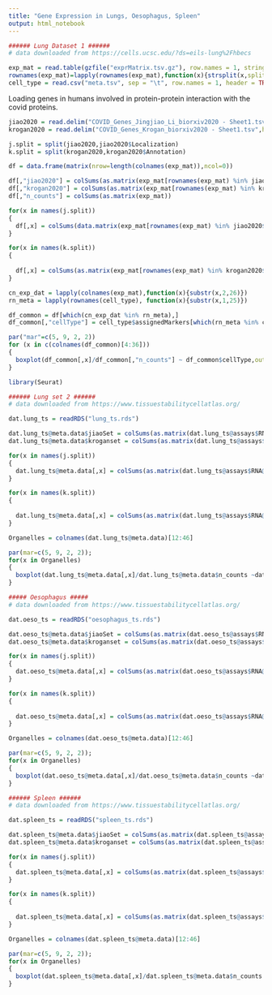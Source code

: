 ```yaml
---
title: "Gene Expression in Lungs, Oesophagus, Spleen"
output: html_notebook
---
```



```r
###### Lung Dataset 1 ######
# data downloaded from https://cells.ucsc.edu/?ds=eils-lung%2Fhbecs

exp_mat = read.table(gzfile("exprMatrix.tsv.gz"), row.names = 1, stringsAsFactors = F, header = TRUE)
rownames(exp_mat)=lapply(rownames(exp_mat),function(x){strsplit(x,split = "|", fixed = TRUE)[[1]][1]})
cell_type = read.csv("meta.tsv", sep = "\t", row.names = 1, header = TRUE)

```

Loading genes in humans involved in protein-protein interaction with the covid proteins.
```r

jiao2020 = read.delim("COVID_Genes_Jingjiao_Li_biorxiv2020 - Sheet1.tsv",header=T)
krogan2020 = read.delim("COVID_Genes_Krogan_biorxiv2020 - Sheet1.tsv",header=T)

j.split = split(jiao2020,jiao2020$Localization)
k.split = split(krogan2020,krogan2020$Annotation)

```


```r
df = data.frame(matrix(nrow=length(colnames(exp_mat)),ncol=0))

df[,"jiao2020"] = colSums(as.matrix(exp_mat[rownames(exp_mat) %in% jiao2020$Gene.Names,]))
df[,"krogan2020"] = colSums(as.matrix(exp_mat[rownames(exp_mat) %in% krogan2020$Host.gene,]))
df[,"n_counts"] = colSums(as.matrix(exp_mat))

for(x in names(j.split))
{
  df[,x] = colSums(data.matrix(exp_mat[rownames(exp_mat) %in% jiao2020$Gene.Names[jiao2020$Localization==x],]))
}

for(x in names(k.split))
{
  
  df[,x] = colSums(as.matrix(exp_mat[rownames(exp_mat) %in% krogan2020$Host.gene[krogan2020$Annotation==x],]))
}

```


```r
cn_exp_dat = lapply(colnames(exp_mat),function(x){substr(x,2,26)})
rn_meta = lapply(rownames(cell_type), function(x){substr(x,1,25)})

df_common = df[which(cn_exp_dat %in% rn_meta),]
df_common[,"cellType"] = cell_type$assignedMarkers[which(rn_meta %in% cn_exp_dat)]
```


```r
par("mar"=c(5, 9, 2, 2))
for (x in c(colnames(df_common)[4:36]))
{
  boxplot(df_common[,x]/df_common[,"n_counts"] ~ df_common$cellType,outline=F,main=paste("Lung",x),las=2 ,horizontal = T,xlab="Percentage expression",ylab="",cex.axis=0.75, col="grey")
}

```
```r
library(Seurat)

###### Lung set 2 ######
# data downloaded from https://www.tissuestabilitycellatlas.org/

dat.lung_ts = readRDS("lung_ts.rds")

dat.lung_ts@meta.data$jiaoSet = colSums(as.matrix(dat.lung_ts@assays$RNA@counts[rownames(dat.lung_ts@assays$RNA@counts) %in% jiao2020$Gene.Names,]))
dat.lung_ts@meta.data$kroganset = colSums(as.matrix(dat.lung_ts@assays$RNA@counts[rownames(dat.lung_ts@assays$RNA@counts) %in% krogan2020$Host.gene,]))

for(x in names(j.split))
{
  dat.lung_ts@meta.data[,x] = colSums(as.matrix(dat.lung_ts@assays$RNA@counts[rownames(dat.lung_ts@assays$RNA@counts) %in% jiao2020$Gene.Names[jiao2020$Localization==x],]))
}

for(x in names(k.split))
{
  
  dat.lung_ts@meta.data[,x] = colSums(as.matrix(dat.lung_ts@assays$RNA@counts[rownames(dat.lung_ts@assays$RNA@counts) %in% krogan2020$Host.gene[krogan2020$Annotation==x],]))
}
```

```r
Organelles = colnames(dat.lung_ts@meta.data)[12:46]

par(mar=c(5, 9, 2, 2));
for(x in Organelles)
{
  boxplot(dat.lung_ts@meta.data[,x]/dat.lung_ts@meta.data$n_counts ~dat.lung_ts@meta.data$Celltypes,outline=F,main=paste("Lung",x),las=2 ,horizontal = T,xlab="",ylab="",cex.axis=0.75, col="grey")
}
```
```r
##### Oesophagus #####
# data downloaded from https://www.tissuestabilitycellatlas.org/

dat.oeso_ts = readRDS("oesophagus_ts.rds")

dat.oeso_ts@meta.data$jiaoSet = colSums(as.matrix(dat.oeso_ts@assays$RNA@counts[rownames(dat.oeso_ts@assays$RNA@counts) %in% jiao2020$Gene.Names,]))
dat.oeso_ts@meta.data$kroganset = colSums(as.matrix(dat.oeso_ts@assays$RNA@counts[rownames(dat.oeso_ts@assays$RNA@counts) %in% krogan2020$Host.gene,]))

for(x in names(j.split))
{
  dat.oeso_ts@meta.data[,x] = colSums(as.matrix(dat.oeso_ts@assays$RNA@counts[rownames(dat.oeso_ts@assays$RNA@counts) %in% jiao2020$Gene.Names[jiao2020$Localization==x],]))
}

for(x in names(k.split))
{
  
  dat.oeso_ts@meta.data[,x] = colSums(as.matrix(dat.oeso_ts@assays$RNA@counts[rownames(dat.oeso_ts@assays$RNA@counts) %in% krogan2020$Host.gene[krogan2020$Annotation==x],]))
}

```


```r
Organelles = colnames(dat.oeso_ts@meta.data)[12:46]

par(mar=c(5, 9, 2, 2));
for(x in Organelles)
{
  boxplot(dat.oeso_ts@meta.data[,x]/dat.oeso_ts@meta.data$n_counts ~dat.oeso_ts@meta.data$Celltypes,outline=F,main=paste("Oesophagus",x),las=2 ,horizontal = T,xlab="",ylab="",cex.axis=0.75, col="grey")
}
```
```r
###### Spleen ######
# data downloaded from https://www.tissuestabilitycellatlas.org/

dat.spleen_ts = readRDS("spleen_ts.rds")

dat.spleen_ts@meta.data$jiaoSet = colSums(as.matrix(dat.spleen_ts@assays$RNA@counts[rownames(dat.spleen_ts@assays$RNA@counts) %in% jiao2020$Gene.Names,]))
dat.spleen_ts@meta.data$kroganset = colSums(as.matrix(dat.spleen_ts@assays$RNA@counts[rownames(dat.spleen_ts@assays$RNA@counts) %in% krogan2020$Host.gene,]))

for(x in names(j.split))
{
  dat.spleen_ts@meta.data[,x] = colSums(as.matrix(dat.spleen_ts@assays$RNA@counts[rownames(dat.spleen_ts@assays$RNA@counts) %in% jiao2020$Gene.Names[jiao2020$Localization==x],]))
}

for(x in names(k.split))
{
  
  dat.spleen_ts@meta.data[,x] = colSums(as.matrix(dat.spleen_ts@assays$RNA@counts[rownames(dat.spleen_ts@assays$RNA@counts) %in% krogan2020$Host.gene[krogan2020$Annotation==x],]))
}
```

```r
Organelles = colnames(dat.spleen_ts@meta.data)[12:46]

par(mar=c(5, 9, 2, 2));
for(x in Organelles)
{
  boxplot(dat.spleen_ts@meta.data[,x]/dat.spleen_ts@meta.data$n_counts ~dat.spleen_ts@meta.data$Celltypes,outline=F,main=paste("Spleen",x),las=2 ,horizontal = T,xlab="",ylab="",cex.axis=0.75, col="grey")
}

```

